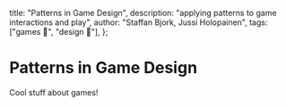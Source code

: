   title: "Patterns in Game Design",
  description: "applying patterns to game interactions and play",
  author: "Staffan Bjork, Jussi Holopainen",
  tags: ["games 🎲", "design 🎨"],
};

# Patterns in Game Design

Cool stuff about games!
